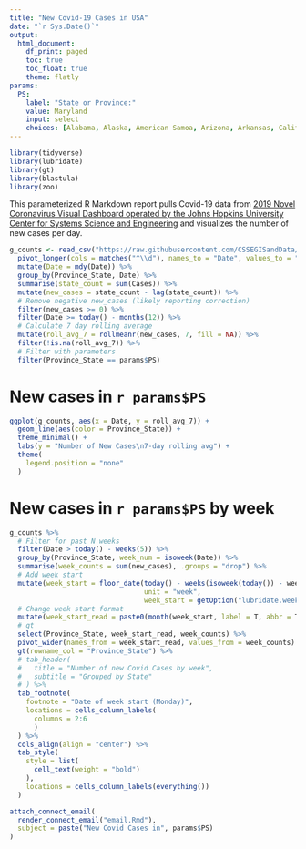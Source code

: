 ```yaml
---
title: "New Covid-19 Cases in USA"
date: "`r Sys.Date()`"
output:
  html_document:
    df_print: paged
    toc: true
    toc_float: true
    theme: flatly
params:
  PS:
    label: "State or Province:"
    value: Maryland
    input: select
    choices: [Alabama, Alaska, American Samoa, Arizona, Arkansas, California, Colorado, Connecticut, Delaware, Diamond Princess, District of Columbia, Florida, Georgia, Grand Princess, Guam, Hawaii, Idaho, Illinois, Indiana, Iowa, Kansas, Kentucky, Louisiana, Maine, Maryland, Massachusetts, Michigan, Minnesota, Mississippi, Missouri, Montana, Nebraska, Nevada, New Hampshire, New Jersey, New Mexico, New York, North Carolina, North Dakota, Northern Mariana Islands, Ohio, Oklahoma, Oregon, Pennsylvania, Puerto Rico, Rhode Island, South Carolina, South Dakota, Tennessee, Texas, Utah, Vermont, Virgin Islands, Virginia, Washington, West Virginia, Wisconsin, Wyoming]
---
```


```r
library(tidyverse)
library(lubridate)
library(gt)
library(blastula)
library(zoo)
```

This parameterized R Markdown report pulls Covid-19 data from [2019 Novel Coronavirus Visual Dashboard operated by the Johns Hopkins University Center for Systems Science and Engineering](https://github.com/CSSEGISandData/COVID-19) and visualizes the number of new cases per day.

```r
g_counts <- read_csv("https://raw.githubusercontent.com/CSSEGISandData/COVID-19/master/csse_covid_19_data/csse_covid_19_time_series/time_series_covid19_confirmed_US.csv") %>% 
  pivot_longer(cols = matches("^\\d"), names_to = "Date", values_to = "Cases") %>% 
  mutate(Date = mdy(Date)) %>% 
  group_by(Province_State, Date) %>% 
  summarise(state_count = sum(Cases)) %>% 
  mutate(new_cases = state_count - lag(state_count)) %>% 
  # Remove negative new_cases (likely reporting correction)
  filter(new_cases >= 0) %>% 
  filter(Date >= today() - months(12)) %>% 
  # Calculate 7 day rolling average
  mutate(roll_avg_7 = rollmeanr(new_cases, 7, fill = NA)) %>% 
  filter(!is.na(roll_avg_7)) %>% 
  # Filter with parameters
  filter(Province_State == params$PS)
```

# New cases in `r params$PS`

```r
ggplot(g_counts, aes(x = Date, y = roll_avg_7)) +
  geom_line(aes(color = Province_State)) +
  theme_minimal() +
  labs(y = "Number of New Cases\n7-day rolling avg") +
  theme(
    legend.position = "none"
  )
```

# New cases in `r params$PS` by week

```r
g_counts %>% 
  # Filter for past N weeks
  filter(Date > today() - weeks(5)) %>% 
  group_by(Province_State, week_num = isoweek(Date)) %>% 
  summarise(week_counts = sum(new_cases), .groups = "drop") %>% 
  # Add week start
  mutate(week_start = floor_date(today() - weeks(isoweek(today()) - week_num), 
                                 unit = "week", 
                                 week_start = getOption("lubridate.week.start", 1))) %>% 
  # Change week start format
  mutate(week_start_read = paste0(month(week_start, label = T, abbr = T), " ", day(week_start), ", ", year(week_start))) %>% 
  # gt
  select(Province_State, week_start_read, week_counts) %>% 
  pivot_wider(names_from = week_start_read, values_from = week_counts) %>%
  gt(rowname_col = "Province_State") %>%
  # tab_header(
  #   title = "Number of new Covid Cases by week",
  #   subtitle = "Grouped by State"
  # ) %>%
  tab_footnote(
    footnote = "Date of week start (Monday)",
    locations = cells_column_labels(
      columns = 2:6
      )
  ) %>%
  cols_align(align = "center") %>%
  tab_style(
    style = list(
      cell_text(weight = "bold")
    ),
    locations = cells_column_labels(everything())
  )
```

```r
attach_connect_email(
  render_connect_email("email.Rmd"),
  subject = paste("New Covid Cases in", params$PS)
)
```


